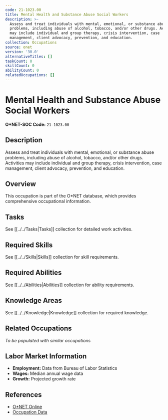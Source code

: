 ```yaml
---
code: 21-1023.00
title: Mental Health and Substance Abuse Social Workers
description: >-
  Assess and treat individuals with mental, emotional, or substance abuse
  problems, including abuse of alcohol, tobacco, and/or other drugs. Activities
  may include individual and group therapy, crisis intervention, case
  management, client advocacy, prevention, and education.
collection: Occupations
source: onet
version: '30.0'
alternativeTitles: []
taskCount: 0
skillCount: 0
abilityCount: 0
relatedOccupations: []
---
```

# Mental Health and Substance Abuse Social Workers

**O*NET-SOC Code:** `21-1023.00`

## Description

Assess and treat individuals with mental, emotional, or substance abuse problems, including abuse of alcohol, tobacco, and/or other drugs. Activities may include individual and group therapy, crisis intervention, case management, client advocacy, prevention, and education.

## Overview

This occupation is part of the O*NET database, which provides comprehensive occupational information.

## Tasks

See [[../../Tasks|Tasks]] collection for detailed work activities.

## Required Skills

See [[../../Skills|Skills]] collection for skill requirements.

## Required Abilities

See [[../../Abilities|Abilities]] collection for ability requirements.

## Knowledge Areas

See [[../../Knowledge|Knowledge]] collection for required knowledge.

## Related Occupations

*To be populated with similar occupations*

## Labor Market Information

- **Employment:** Data from Bureau of Labor Statistics
- **Wages:** Median annual wage data
- **Growth:** Projected growth rate

## References

- [O*NET Online](https://www.onetonline.org/link/summary/21-1023.00)
- [Occupation Data](https://www.onetcenter.org/)
